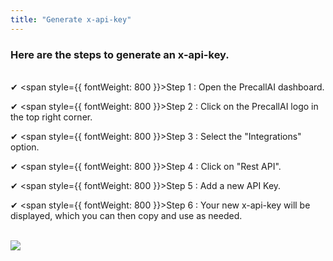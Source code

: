 ```yaml
---
title: "Generate x-api-key"
---
```


### Here are the steps to generate an x-api-key.

<br />✔ <span style={{ fontWeight: 800 }}>Step 1 :</span> Open the PrecallAI
dashboard.

✔ <span style={{ fontWeight: 800 }}>Step 2 :</span> Click on the PrecallAI logo in the top right corner.

✔ <span style={{ fontWeight: 800 }}>Step 3 :</span> Select the "Integrations" option.

✔ <span style={{ fontWeight: 800 }}>Step 4 :</span> Click on "Rest API".

✔ <span style={{ fontWeight: 800 }}>Step 5 :</span> Add a new API Key.

✔ <span style={{ fontWeight: 800 }}>Step 6 :</span> Your new x-api-key will be displayed, which you can then copy and use as needed.

<br />
<Frame>
  <img src="/images/generate-key.png" style={{ borderRadius: "0.5rem" }} />
</Frame>
